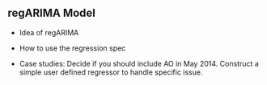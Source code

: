 ## regARIMA Model

- Idea of regARIMA

- How to use the regression spec

- Case studies: Decide if you should include AO in May 2014.
Construct a simple user defined regressor to handle specific issue.

